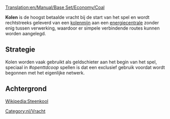 [[Translation:en/Manual/Base Set/Economy/Coal]]

{{nl/Vracht|
name=Kolen|
image=Coal.png|
geproduceerd=[[nl/Manual/Base Set/Economy/Kolenmijn|Kolenmijn]]|
geaccepteerd=[[nl/Manual/Base Set/Economy/Energiecentrale|Energiecentrale]]
}}

'''Kolen''' is de hoogst betaalde vracht bij de start van het spel en wordt rechtstreeks geleverd van een [[nl/Manual/Base Set/Economy/Kolenmijn|kolenmijn]] aan een [[nl/Manual/Base Set/Economy/Energiecentrale|energiecentrale]] zonder enig tussen verwerking, waardoor er simpele verbindende routes kunnen worden aangelegd.



==Strategie==
Kolen worden vaak gebruikt als geldschieter aan het begin van het spel, speciaal in ''#openttdcoop'' spellen is dat een exclusief gebruik voordat wordt begonnen met het eigenlijke netwerk.

==Achtergrond==
[http://nl.wikipedia.org/wiki/Steenkool Wikipedia:Steenkool]

[[Category:nl/Vracht]]